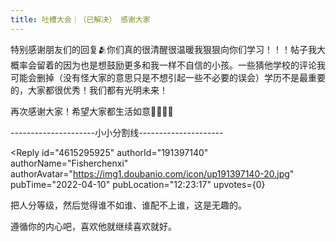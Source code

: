 ```yaml
---
title: 吐槽大会｜（已解决） 感谢大家
---
```



<Forum groupName="真的需要这份文凭吗？" groupUrl="https://www.douban.com/group/fucking_diploma/" archivedAt="2025-05-16T16:38:01.046Z">
  <Post
    id="264333147"
    title="吐槽大会｜（已解决） 感谢大家"
    url="https://www.douban.com/group/topic/264333147/?_spm_id=MTY0NzM3MTM5"
    pubTime="2022-04-13"
    highlightUserId="191397140"
  >
特别感谢朋友们的回复🫂你们真的很清醒很温暖我狠狠向你们学习！！！帖子我大概率会留着的因为也是想鼓励更多和我一样不自信的小孩。一些猜他学校的评论我可能会删掉（没有怪大家的意思只是不想引起一些不必要的误会）学历不是最重要的，大家都很优秀！我们都有光明未来！

再次感谢大家！希望大家都生活如意🫶🏻🫶🏻

---------------------小小分割线---------------------

<Reply
  id="4615295925"
  authorId="191397140"
  authorName="Fisherchenxi"
  authorAvatar="https://img1.doubanio.com/icon/up191397140-20.jpg"
  pubTime="2022-04-10"
  pubLocation="12:23:17"
  upvotes={0}
>
把人分等级，然后觉得谁不如谁、谁配不上谁，这是无趣的。

遵循你的内心吧，喜欢他就继续喜欢就好。
</Reply>
  </Post>
</Forum>
